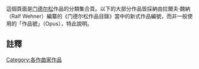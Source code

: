 {{Commonscat|Compositions by Felix Mendelssohn}}
{{noteTA
|G1=Music
|1=zh-cn:门德尔松; zh-tw:孟德爾頌; zh-hk:孟德爾遜; 
}}
這個頁面是[[费利克斯·门德尔松·巴托尔迪|门德尔松]]作品的分類集合頁。以下的大部分作品皆採納由拉爾夫·魏納（Ralf Wehner）編纂的《门德尔松作品目錄》當中的新式作品編號{{NoteTag|全稱《费利克斯·门德尔松·巴托尔迪音樂作品：主題式的系統化編號》（''Felix Mendelssohn Bartholdy: Thematisch-systematisches Verzeichnis der musikalischen Werke''），由魏納完成於2009年。此套系統採取'''门德尔松作品號'''（{{lang-de|Mendelssohn-Werke-Verzeichnis}}，縮寫為'''MWV'''）的前綴，並以曲種、主題等方式予以分組。例如著名的E小調小提琴協奏曲新式編號為MWV O 14，其中字母O代表協奏曲所屬，14則是該類組中的小號。}}，而非一般使用的「作品號」（Opus），特此說明。

== 註釋 ==
{{NoteFoot}}

{{DEFAULTSORT:Mendelssohn, Felix}}
[[Category:各作曲家作品|Category:各作曲家作品]]